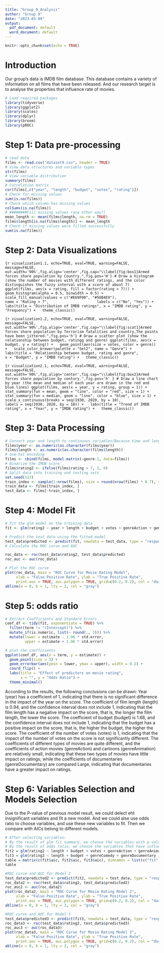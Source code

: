 ```yaml
---
title: "Group_9_Analysis"
author: "Group 9"
date: "2023-03-09"
output:
  pdf_document: default
  word_document: default
---
```


```r
knitr::opts_chunk$set(echo = TRUE)
```

# Introduction

Our group's data is IMDB film database. This database contains a variety of information on all films that have been released. And our research target is to analyse the properties that influence rate of movies. 

```r
# Load required packages
library(tidyverse)
library(ggplot2)
library(scales)
library(dplyr)
library(broom)
library(pROC)
```

# Step 1: Data pre-processing

```r
# read data
films <- read.csv("dataset9.csv", header = TRUE)
# View data structures and variable types
str(films)
# View variable distribution
summary(films)
# Correlation matrix
cor(films[,c("year", "length", "budget", "votes", "rating")])
# Check for missing values
sum(is.na(films))
# Check which column has missing values
colSums(is.na(films))
# ########Fill missing values (any other way?)
mean_length <- mean(films$length, na.rm = TRUE)
films$length[is.na(films$length)] <- mean_length
# Check if missing values were filled successfully
sum(is.na(films))
```

# Step 2: Data Visualizations

```{r visualization1.1, echo=TRUE, eval=TRUE, warning=FALSE, message=FALSE, out.width='90%',fig.align='center',fig.cap="\\label{fig:box1}Armed forces share population by Country.",fig.pos='H'}
# Draw a histogram (show the number of movies with different ratings, and the color distinguishes the fuzzy interval with a score of about 7)
ggplot(films, aes(x = rating, fill = factor(rating > 7))) +
  geom_histogram(alpha = 0.5, binwidth = 0.5) +
  scale_fill_manual(values = c("#E69F00", "#56B4E9"), 
                    name = "Rating > 7", 
                    labels = c("No", "Yes")) +
  labs(title = "Distribution of IMDB ratings", x = "IMDB rating", y = "Frequency") +
  theme_classic()
```

```{r visualization1.2, echo=TRUE, eval=TRUE, warning=FALSE, message=FALSE, out.width='90%',fig.align='center',fig.cap="\\label{fig:scat1}Armed forces share population by Terrorism fatalities and country,The points have been jittered.",fig.pos='h'}
# Draw a scatter plot (show the relationship between budget, ratingg and genre)
ggplot(films, aes(x = budget, y = rating)) +
  geom_point(aes(size = votes, color = genre)) +
  scale_color_brewer(palette = "Set2", name = "Genre") +
  labs(title = "Relationship between budget, rating and genre", 
       x = "Budget", y = "IMDB rating") +
  theme_classic()
```


```{r visualization2.1, echo=TRUE, eval=TRUE, warning=FALSE, message=FALSE, out.width='90%',fig.align='center',fig.cap="\\label{fig:box2}Armed forces share population by century.",fig.pos='h' }
# Draw a line chart by year (the mean and median of each year are drawn in the red and blue lines)
ggplot(films, aes(x = year, y = rating, group = 1)) +
  stat_summary(fun = mean, geom = "line", color = "red", size = 1) +
  stat_summary(fun = median, geom = "line", color = "blue", size = 1) +
  scale_x_continuous(breaks = seq(1930, 2020, by = 10), 
                     labels = seq(1930, 2020, by = 10)) +
  labs(title = "Trend of IMDB rating", x = "Year", y = "IMDB rating") +
  theme_classic()
```

# Step 3: Data Processing

```r
# Convert year and length to continuous variables(Because time and length can be regarded as unlimited values)
films$year <- as.numeric(as.character(films$year))
films$length <- as.numeric(as.character(films$length))
# one-hot encoding
films <- cbind(films, model.matrix(~genre-1, data=films))
# Binarize the IMDB score
films$rating2 <- ifelse(films$rating > 7, 1, 0)
# Split data into training and testing sets
set.seed(123)
train_index <- sample(1:nrow(films), size = round(nrow(films) * 0.7), replace = FALSE)
train_data <- films[train_index, ]
test_data <- films[-train_index, ]
```

# Step 4: Model Fit

```r
# Fit the glm model on the training data
fit <- glm(rating2 ~ year + length + budget + votes + genreAction + genreAnimation+genreComedy + genreDocumentary + genreDrama + genreRomance, data=train_data, family=binomial)

# Predict the test data using the fitted model
test_data$predicted <- predict(fit, newdata = test_data, type = "response")
# Calculate the ROC curve and AUC

roc_data <- roc(test_data$rating2, test_data$predicted)
roc_auc <- auc(roc_data)

# Plot the ROC curve
plot(roc_data, main = "ROC Curve for Movie Rating Model",
     xlab = "False Positive Rate", ylab = "True Positive Rate", 
     print.auc = TRUE, auc.polygon = TRUE, grid=c(0.2, 0.2), col = "darkblue")
abline(a = 0, b = 1, lty = 2, col = "gray")
```

# Step 5: odds ratio

```r
# Extract Coefficients and Standard Errors
coef_df <- tidy(fit, exponentiate = TRUE) %>%
  filter(term != "(Intercept)") %>%
  mutate_if(is.numeric, list(~ round(., 2))) %>%
  mutate(lower = estimate - 1.96 * std.error,
         upper = estimate + 1.96 * std.error)

# plot the coefficients
ggplot(coef_df, aes(x = term, y = estimate)) +
  geom_point(size = 3) +
  geom_errorbar(aes(ymin = lower, ymax = upper), width = 0.2) +
  coord_flip() +
  labs(title = "Effect of predictors on movie rating",
       x = "", y = "Odds Ratio") +
  theme_minimal()
```
According to the results, the following conclusions can be drawn:
Year (year) has a coefficient of 1, indicating that there is no significant difference in the impact of the year on the score.
The coefficient of film length (length) is 0.94, and the confidence interval does not include 1, indicating that the film length has a negative impact on the score, that is, the longer the film length, the lower the score.
The coefficient of budget (budget) is 1.68, and the confidence interval does not include 1, indicating that the budget has a positive impact on the score, that is, the higher the budget, the higher the score.
The coefficient of the number of votes (votes) is 1, indicating that the impact of the number of votes on the score is not significantly different.
The coefficients of different types of movies are quite different, and the coefficients of action movies (genreAction) and cartoons (genreAnimation) are relatively small, indicating that these two types of movies have little impact on ratings; while the coefficients of documentaries (genreDocumentary) are compared Large, indicating that documentaries have a greater impact on ratings.

# Step 6: Variables Selection and Models Selection

Due to the P-value of previous model result, we could delect eht insignificant variables and fit a new model. And we could alse use odds ratio to choose variables, and use these new variables to fit. Then we compare with AICs belong to different models. 

```r
# After selecting variables:
# By the result of glm fit summary, we choose the variables with p-value lower than 0.05
# By the result of odds ratio, we choose the variables that have influence on rating
fit2 = glm(rating2 ~ length + budget + votes + genreAction + genreAnimation + genreDrama + genreRomance, data=films, family=binomial)
fit3 = glm(rating2 ~ length + budget + genreComedy + genreDocumentary , data=films, family=binomial)
table = matrix(c(fit$aic, fit2$aic, fit3$aic), dimnames = list(c("fit","fit2","fit3"), c("AIC")))
table

#ROC curve and AUC for Model 2
test_data$predicted2 <- predict(fit2, newdata = test_data, type = "response")
roc_data2 <- roc(test_data$rating2, test_data$predicted2)
roc_auc2 <- auc(roc_data2)
plot(roc_data2, main = "ROC Curve for Movie Rating Model 2",
     xlab = "False Positive Rate", ylab = "True Positive Rate", 
     print.auc = TRUE, auc.polygon = TRUE, grid=c(0.2, 0.2), col = "darkblue")
abline(a = 0, b = 1, lty = 2, col = "gray")

#ROC curve and AUC for Model 3
test_data$predicted3 <- predict(fit3, newdata = test_data, type = "response")
roc_data3 <- roc(test_data$rating2, test_data$predicted3)
roc_auc3 <- auc(roc_data3)
plot(roc_data3, main = "ROC Curve for Movie Rating Model 3",
     xlab = "False Positive Rate", ylab = "True Positive Rate", 
     print.auc = TRUE, auc.polygon = TRUE, grid=c(0.2, 0.2), col = "darkblue")
abline(a = 0, b = 1, lty = 2, col = "gray")
```







